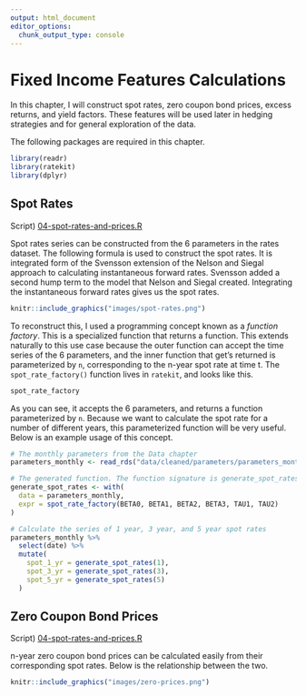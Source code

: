 ```yaml
---
output: html_document
editor_options: 
  chunk_output_type: console
---
```


# Fixed Income Features Calculations {#rates}

In this chapter, I will construct spot rates, zero coupon bond prices,
excess returns, and yield factors. These features will be used later in
hedging strategies and for general exploration of the data.

The following packages are required in this chapter.

```r
library(readr)
library(ratekit)
library(dplyr)
```

## Spot Rates

Script) [04-spot-rates-and-prices.R](./R/04-spot-rates-and-prices.R)

Spot rates series can be constructed from the 6 parameters in the rates dataset.
The following formula is used to construct the spot rates. It is integrated
form of the Svensson extension of the Nelson and Siegal approach to calculating
instantaneous forward rates. Svensson added a second hump term to the model
that Nelson and Siegal created. Integrating the instantaneous forward rates gives
us the spot rates.

```r
knitr::include_graphics("images/spot-rates.png")
```

To reconstruct this, I used a programming concept known as a _function factory_.
This is a specialized function that returns a function. This extends naturally
to this use case because the outer function can accept the time series of the
6 parameters, and the inner function that get's returned is parameterized by
`n`, corresponding to the n-year spot rate at time t. The `spot_rate_factory()`
function lives in `ratekit`, and looks like this.

```r
spot_rate_factory
```

As you can see, it accepts the 6 parameters, and returns a function parameterized
by `n`. Because we want to calculate the spot rate for a number of different
years, this parameterized function will be very useful. Below is an example
usage of this concept.

```r
# The monthly parameters from the Data chapter
parameters_monthly <- read_rds("data/cleaned/parameters/parameters_monthly.rds")

# The generated function. The function signature is generate_spot_rates(n)
generate_spot_rates <- with(
  data = parameters_monthly, 
  expr = spot_rate_factory(BETA0, BETA1, BETA2, BETA3, TAU1, TAU2)
)

# Calculate the series of 1 year, 3 year, and 5 year spot rates
parameters_monthly %>%
  select(date) %>%
  mutate(
    spot_1_yr = generate_spot_rates(1),
    spot_3_yr = generate_spot_rates(3),
    spot_5_yr = generate_spot_rates(5)
  )
```

## Zero Coupon Bond Prices

Script) [04-spot-rates-and-prices.R](./R/04-spot-rates-and-prices.R)

n-year zero coupon bond prices can be calculated easily from their corresponding
spot rates. Below is the relationship between the two.

```r
knitr::include_graphics("images/zero-prices.png")
```

